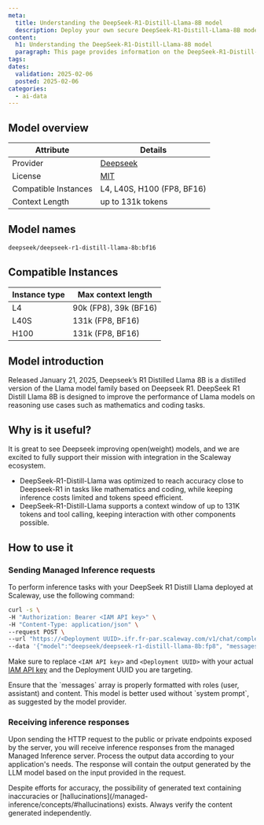 ```yaml
---
meta:
  title: Understanding the DeepSeek-R1-Distill-Llama-8B model
  description: Deploy your own secure DeepSeek-R1-Distill-Llama-8B model with Scaleway Managed Inference. Privacy-focused, fully managed.
content:
  h1: Understanding the DeepSeek-R1-Distill-Llama-8B model
  paragraph: This page provides information on the DeepSeek-R1-Distill-Llama-8B model
tags:
dates:
  validation: 2025-02-06
  posted: 2025-02-06
categories:
  - ai-data
---
```


## Model overview

| Attribute       | Details                            |
|-----------------|------------------------------------|
| Provider        | [Deepseek](https://huggingface.co/deepseek-ai/DeepSeek-R1-Distill-Llama-8B)  |
| License        | [MIT](https://huggingface.co/datasets/choosealicense/licenses/blob/main/markdown/mit.md)  |
| Compatible Instances | L4, L40S, H100 (FP8, BF16) |
| Context Length | up to 131k tokens |

## Model names

```bash
deepseek/deepseek-r1-distill-llama-8b:bf16
```

## Compatible Instances

| Instance type  | Max context length |
| ------------- |-------------|
| L4      | 90k (FP8), 39k (BF16) | 
| L40S      | 131k (FP8, BF16) | 
| H100      | 131k (FP8, BF16) |

## Model introduction

Released January 21, 2025, Deepseek’s R1 Distilled Llama 8B is a distilled version of the Llama model family based on Deepseek R1.
DeepSeek R1 Distill Llama 8B is designed to improve the performance of Llama models on reasoning use cases such as mathematics and coding tasks.

## Why is it useful?

It is great to see Deepseek improving open(weight) models, and we are excited to fully support their mission with integration in the Scaleway ecosystem.

- DeepSeek-R1-Distill-Llama was optimized to reach accuracy close to Deepseek-R1 in tasks like mathematics and coding, while keeping inference costs limited and tokens speed efficient. 
- DeepSeek-R1-Distill-Llama supports a context window of up to 131K tokens and tool calling, keeping interaction with other components possible.

## How to use it

### Sending Managed Inference requests

To perform inference tasks with your DeepSeek R1 Distill Llama deployed at Scaleway, use the following command:

```bash
curl -s \
-H "Authorization: Bearer <IAM API key>" \
-H "Content-Type: application/json" \
--request POST \
--url "https://<Deployment UUID>.ifr.fr-par.scaleway.com/v1/chat/completions" \
--data '{"model":"deepseek/deepseek-r1-distill-llama-8b:fp8", "messages":[{"role": "user","content": "There is a llama in my garden, what should I do?"}], "max_tokens": 500, "temperature": 0.7, "stream": false}'
```

Make sure to replace `<IAM API key>` and `<Deployment UUID>` with your actual [IAM API key](/iam/how-to/create-api-keys/) and the Deployment UUID you are targeting.

<Message type="note">
  Ensure that the `messages` array is properly formatted with roles (user, assistant) and content.
</Message>

<Message type="tip">
  This model is better used without `system prompt`, as suggested by the model provider.
</Message>

### Receiving inference responses

Upon sending the HTTP request to the public or private endpoints exposed by the server, you will receive inference responses from the managed Managed Inference server. 
Process the output data according to your application's needs. The response will contain the output generated by the LLM model based on the input provided in the request.

<Message type="note">
  Despite efforts for accuracy, the possibility of generated text containing inaccuracies or [hallucinations](/managed-inference/concepts/#hallucinations) exists. Always verify the content generated independently.
</Message>
